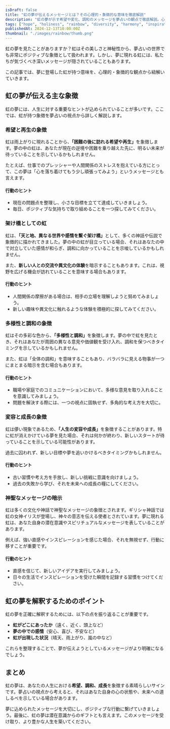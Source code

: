 ```yaml
---
isDraft: false
title: "虹の夢が伝えるメッセージとは？その心理的・象徴的な意味を徹底解説"
description: "虹の夢が示す希望や変化、調和のメッセージを夢占いの観点で徹底解説。心の状態や未来の行動を紐解きます。"
tags: ["hope", "holiness", "rainbow", "diversity", "harmony", "inspiration"]
publishedAt: 2024-12-13T10:00:00Z
thumbnail: "./images/rainbow/thumb.png"
---
```


虹の夢を見たことがありますか？虹はその美しさと神秘性から、夢占いの世界でも非常にポジティブな象徴として扱われます。しかし、夢に現れる虹には、私たちが気づくべき深いメッセージが隠されていることもあります。

この記事では、夢に登場した虹が持つ意味を、心理的・象徴的な観点から紐解いていきます。

<TableOfContents />

<AdUnit />

## 虹の夢が伝える主な象徴

虹の夢には、人生に対する重要なヒントが込められていることが多いです。ここでは、虹が持つ象徴を夢占いの視点から詳しく解説します。

### 希望と再生の象徴

虹は雨上がりに現れることから、<strong>「困難の後に訪れる希望や再生」</strong>を象徴します。夢の中の虹は、あなたが現在の逆境や困難を乗り越えた先に、明るい未来が待っていることを示しているかもしれません。

たとえば、仕事でのプレッシャーや人間関係のストレスを抱えている方にとって、この夢は「心を落ち着けてもう少し頑張ってみよう」というメッセージとも言えます。

#### 行動のヒント

- 現在の問題点を整理し、小さな目標を立てて達成していきましょう。
- 毎日、ポジティブな気持ちで取り組めることを一つ探してみてください。

### 架け橋としての虹

虹は、<strong>「天と地、異なる世界や感情を繋ぐ架け橋」</strong>として、多くの神話や伝説で象徴的に描かれてきました。夢の中の虹が目立っている場合、それはあなたの中で対立していた感情が和らぎ、調和に向かっていることを示唆しているかもしれません。

また、<strong>新しい人との交流や異文化の体験</strong>を暗示することもあります。これは、視野を広げる機会が訪れていることを意味する場合もあります。

#### 行動のヒント

- 人間関係の摩擦がある場合は、相手の立場を理解しようと努めてみましょう。
- 新しい趣味や異文化に触れるような体験を積極的に探してみてください。

### 多様性と調和の象徴

虹はその多彩な色から、<strong>「多様性と調和」</strong>を象徴します。夢の中で虹を見たとき、それはあなたが周囲の異なる意見や価値観を受け入れ、調和を保つべきタイミングを示しているかもしれません。

また、虹は「全体の調和」を意味することもあり、バラバラに見える物事が一つにまとまる暗示を含む場合もあります。

#### 行動のヒント

- 職場や家庭でのコミュニケーションにおいて、多様な意見を取り入れることを意識してみましょう。
- 問題を解決する際には、一つの視点に固執せず、多角的な考え方を大切に。

### 変容と成長の象徴

虹は儚い現象であるため、<strong>「人生の変容や成長」</strong>を象徴することがあります。特に虹が消えかけている夢を見た場合、それは何かが終わり、新しいスタートが待っていることを示している可能性があります。

過去に囚われず、新しい目標や夢を追いかけるべきタイミングかもしれません。

#### 行動のヒント

- 古い習慣や考え方を手放し、新しい挑戦に意識を向けましょう。
- 過去の失敗から学び、それを未来への成長の糧にしてください。

### 神聖なメッセージの暗示

虹は多くの文化や神話で神聖なメッセージの象徴とされます。ギリシャ神話では虹の女神イリスが登場し、神々の意志を伝える使者とされています。夢に現れる虹は、あなた自身の潜在意識やスピリチュアルなメッセージを表していることがあります。

例えば、強い直感やインスピレーションを感じた場合、それを無視せず、行動に移すことが重要です。

#### 行動のヒント

- 直感を信じて、新しいアイデアを実行してみましょう。
- 日々の生活でインスピレーションを受けた瞬間を記録する習慣をつけてください。

<AdUnit />

## 虹の夢を解釈するためのポイント

虹の夢を正確に解釈するためには、以下の点を振り返ることが重要です。

- <strong>虹がどこにあったか</strong>（遠く、近く、頭上など）
- <strong>夢の中での感情</strong>（安心、喜び、不安など）
- <strong>虹が出現した状況</strong>（晴天、雨上がり、嵐の中など）

これらを整理することで、夢が伝えようとしているメッセージがより明確になるでしょう。

<AdUnit />

## まとめ

虹の夢は、あなたの人生における<strong>希望、調和、成長</strong>を象徴する素晴らしいサインです。夢占いの視点から考えると、それはあなた自身の心の状態や、未来への道しるべを示している場合があります。

夢に込められたメッセージを大切にし、ポジティブな行動に繋げていきましょう。最後に、虹の夢は潜在意識からのギフトとも言えます。このメッセージを受け取り、より豊かな人生を築いてください。
